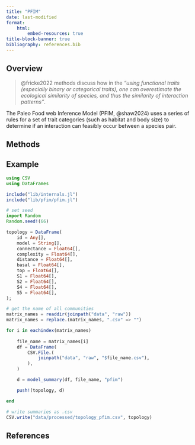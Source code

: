 ```yaml
---
title: "PFIM"
date: last-modified
format:
    html:
        embed-resources: true
title-block-banner: true
bibliography: references.bib
---
```


## Overview

> @fricke2022 methods discuss how in the *"using functional traits (especially binary or categorical traits), one can overestimate the ecological similarity of species, and thus the similarity of interaction patterns"*. 

The Paleo Food web Inference Model (PFIM, @shaw2024) uses a series of rules for a set of trait categories (such as habitat and body size) to determine if an interaction can feasibly occur between a species pair.

## Methods

## Example

```julia

using CSV
using DataFrames

include("lib/internals.jl")
include("lib/pfim/pfim.jl")

# set seed
import Random
Random.seed!(66)

topology = DataFrame(
    id = Any[],
    model = String[],
    connectance = Float64[],
    complexity = Float64[],
    distance = Float64[],
    basal = Float64[],
    top = Float64[],
    S1 = Float64[],
    S2 = Float64[],
    S4 = Float64[],
    S5 = Float64[],
);

# get the name of all communities
matrix_names = readdir(joinpath("data", "raw"))
matrix_names = replace.(matrix_names, ".csv" => "")

for i in eachindex(matrix_names)
    
    file_name = matrix_names[i]
    df = DataFrame(
        CSV.File.(
            joinpath("data", "raw", "$file_name.csv"),
        ),
    )

    d = model_summary(df, file_name, "pfim")

    push!(topology, d)

end

# write summaries as .csv
CSV.write("data/processed/topology_pfim.csv", topology)

```


## References {.unnumbered}

::: {#refs}
:::